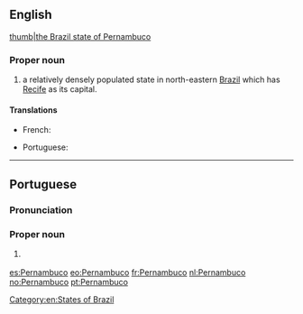 ==English==
{{wikipedia}}
[[file:Brazil State Pernambuco.svg|thumb|the Brazil state of Pernambuco]]
===Proper noun===
{{en-proper noun}}

# a relatively densely populated state in north-eastern [[Brazil]] which has [[Recife]] as its capital.

====Translations====
{{trans-top|state}}
* French: {{t+|fr|Pernambouc}}
{{trans-mid}}
* Portuguese: {{t+|pt|Pernambuco|m}}
{{trans-bottom}}

[[Category:en:States of Brazil]]

----

==Portuguese==
===Pronunciation===
{{IPA| [pɛʁnɐ̃ˈbuku]|lang=pt}}
===Proper noun===
{{pt-proper noun|}}

# {{l|en|Pernambuco}} {{gloss|a state in north-eastern Brazil}}

{{catlangcode|pt|States of Brazil}}
[[es:Pernambuco]]
[[eo:Pernambuco]]
[[fr:Pernambuco]]
[[nl:Pernambuco]]
[[no:Pernambuco]]
[[pt:Pernambuco]]